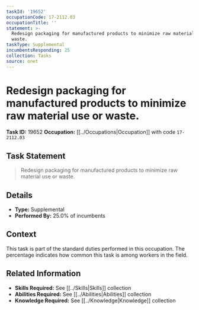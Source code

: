 ```yaml
---
taskId: '19652'
occupationCode: 17-2112.03
occupationTitle: ''
statement: >-
  Redesign packaging for manufactured products to minimize raw material use or
  waste.
taskType: Supplemental
incumbentsResponding: 25
collection: Tasks
source: onet
---
```

# Redesign packaging for manufactured products to minimize raw material use or waste.

**Task ID:** 19652
**Occupation:** [[../Occupations|Occupation]] with code `17-2112.03`

## Task Statement

> Redesign packaging for manufactured products to minimize raw material use or waste.

## Details

- **Type:** Supplemental
- **Performed By:** 25.0% of incumbents

## Context

This task is part of the standard duties performed in this occupation. The percentage indicates how common this task is among workers in the field.

## Related Information

- **Skills Required:** See [[../Skills|Skills]] collection
- **Abilities Required:** See [[../Abilities|Abilities]] collection
- **Knowledge Required:** See [[../Knowledge|Knowledge]] collection
